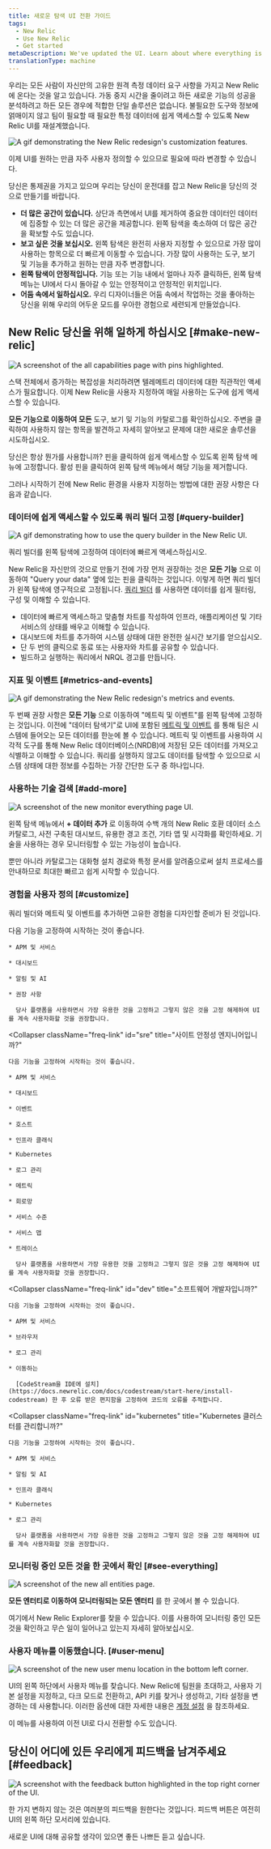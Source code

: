 ```yaml
---
title: 새로운 탐색 UI 전환 가이드
tags:
  - New Relic
  - Use New Relic
  - Get started
metaDescription: We've updated the UI. Learn about where everything is now.
translationType: machine
---
```











우리는 모든 사람이 자신만의 고유한 원격 측정 데이터 요구 사항을 가지고 New Relic에 온다는 것을 알고 있습니다. 가동 중지 시간을 줄이려고 하든 새로운 기능의 성공을 분석하려고 하든 모든 경우에 적합한 단일 솔루션은 없습니다. 불필요한 도구와 정보에 얽매이지 않고 팀이 필요할 때 필요한 특정 데이터에 쉽게 액세스할 수 있도록 New Relic UI를 재설계했습니다.

<img
  title="Customize New Relic"
  alt="A gif demonstrating the New Relic redesign's customization features."
  src={transtionGuideUiRedesignCustomize}
/>

이제 UI를 원하는 만큼 자주 사용자 정의할 수 있으므로 필요에 따라 변경할 수 있습니다.

당신은 통제권을 가지고 있으며 우리는 당신이 운전대를 잡고 New Relic을 당신의 것으로 만들기를 바랍니다.

* **더 많은 공간이 있습니다.** 상단과 측면에서 UI를 제거하여 중요한 데이터인 데이터에 집중할 수 있는 더 많은 공간을 제공합니다. 왼쪽 탐색을 축소하여 더 많은 공간을 확보할 수도 있습니다.
* **보고 싶은 것을 보십시오.** 왼쪽 탐색은 완전히 사용자 지정할 수 있으므로 가장 많이 사용하는 항목으로 더 빠르게 이동할 수 있습니다. 가장 많이 사용하는 도구, 보기 및 기능을 추가하고 원하는 만큼 자주 변경합니다.
* **왼쪽 탐색이 안정적입니다.** 기능 또는 기능 내에서 얼마나 자주 클릭하든, 왼쪽 탐색 메뉴는 UI에서 다시 돌아갈 수 있는 안정적이고 안정적인 위치입니다.
* **어둠 속에서 일하십시오.** 우리 디자이너들은 어둠 속에서 작업하는 것을 좋아하는 당신을 위해 우리의 어두운 모드를 우아한 경험으로 세련되게 만들었습니다.

## New Relic 당신을 위해 일하게 하십시오 [#make-new-relic]

<img
  title="The all capabilities page with pinned items"
  alt="A screenshot of the all capabilities page with pins highlighted."
  src={transitionGuideAllCapabilities}
/>

스택 전체에서 증가하는 복잡성을 처리하려면 텔레메트리 데이터에 대한 직관적인 액세스가 필요합니다. 이제 New Relic을 사용자 지정하여 매일 사용하는 도구에 쉽게 액세스할 수 있습니다.

**모든 기능으로 이동하여 모든** 도구, 보기 및 기능의 카탈로그를 확인하십시오. 주변을 클릭하여 사용하지 않는 항목을 발견하고 자세히 알아보고 문제에 대한 새로운 솔루션을 시도하십시오.

당신은 항상 뭔가를 사용합니까? 핀을 클릭하여 쉽게 액세스할 수 있도록 왼쪽 탐색 메뉴에 고정합니다. 활성 핀을 클릭하여 왼쪽 탐색 메뉴에서 해당 기능을 제거합니다.

그러나 시작하기 전에 New Relic 환경을 사용자 지정하는 방법에 대한 권장 사항은 다음과 같습니다.

### 데이터에 쉽게 액세스할 수 있도록 쿼리 빌더 고정 [#query-builder]

<img
  title="Query builder"
  alt="A gif demonstrating how to use the query builder in the New Relic UI. "
  src={transitionGuideQueryBuilderUiRedesign}
/>

<figcaption>
  쿼리 빌더를 왼쪽 탐색에 고정하여 데이터에 빠르게 액세스하십시오.
</figcaption>

New Relic을 자신만의 것으로 만들기 전에 가장 먼저 권장하는 것은 **모든 기능** 으로 이동하여 "Query your data" 옆에 있는 핀을 클릭하는 것입니다. 이렇게 하면 쿼리 빌더가 왼쪽 탐색에 영구적으로 고정됩니다. [쿼리 빌더](/docs/query-your-data/explore-query-data/query-builder/introduction-query-builder/) 를 사용하면 데이터를 쉽게 필터링, 구성 및 이해할 수 있습니다.

* 데이터에 빠르게 액세스하고 맞춤형 차트를 작성하여 인프라, 애플리케이션 및 기타 서비스의 상태를 배우고 이해할 수 있습니다.
* 대시보드에 차트를 추가하여 시스템 상태에 대한 완전한 실시간 보기를 얻으십시오.
* 단 두 번의 클릭으로 동료 또는 사용자와 차트를 공유할 수 있습니다.
* 빌드하고 실행하는 쿼리에서 NRQL 경고를 만듭니다.

### 지표 및 이벤트 [#metrics-and-events]

<img
  title="Metrics and events"
  alt="A gif demonstrating the New Relic redesign's metrics and events."
  src={transitionGuideMetricsandEvents}
/>

두 번째 권장 사항은 **모든 기능** 으로 이동하여 "메트릭 및 이벤트"를 왼쪽 탐색에 고정하는 것입니다. 이전에 "데이터 탐색기"로 UI에 포함된 [메트릭 및 이벤트](/docs/query-your-data/explore-query-data/browse-data/introduction-data-explorer) 를 통해 팀은 시스템에 들어오는 모든 데이터를 한눈에 볼 수 있습니다. 메트릭 및 이벤트를 사용하여 시각적 도구를 통해 New Relic 데이터베이스(NRDB)에 저장된 모든 데이터를 가져오고 식별하고 이해할 수 있습니다. 쿼리를 실행하지 않고도 데이터를 탐색할 수 있으므로 시스템 상태에 대한 정보를 수집하는 가장 간단한 도구 중 하나입니다.

### 사용하는 기술 검색 [#add-more]

<img
  title="The monitor everything UI"
  alt="A screenshot of the new monitor everything page UI."
  src={transitionGuideMonitorEverything}
/>

왼쪽 탐색 메뉴에서 **+ 데이터 추가** 로 이동하여 수백 개의 New Relic 호환 데이터 소스 카탈로그, 사전 구축된 대시보드, 유용한 경고 조건, 기타 앱 및 시각화를 확인하세요. 기술을 사용하는 경우 모니터링할 수 있는 가능성이 높습니다.

뿐만 아니라 카탈로그는 대화형 설치 경로와 특정 문서를 알려줌으로써 설치 프로세스를 안내하므로 최대한 빠르고 쉽게 시작할 수 있습니다.

### 경험을 사용자 정의 [#customize]

쿼리 빌더와 메트릭 및 이벤트를 추가하면 고유한 경험을 디자인할 준비가 된 것입니다.

<CollapserGroup>
  <Collapser
    className="freq-link"
    id="new"
    title="이제 막 시작하는 건가요?"
  >
    다음 기능을 고정하여 시작하는 것이 좋습니다.

    * APM 및 서비스

    * 대시보드

    * 알림 및 AI

    * 권장 사항

      당사 플랫폼을 사용하면서 가장 유용한 것을 고정하고 그렇지 않은 것을 고정 해제하여 UI를 계속 사용자화할 것을 권장합니다.
  </Collapser>

  <Collapser
    className="freq-link"
    id="sre"
    title="사이트 안정성 엔지니어입니까?"
  >
    다음 기능을 고정하여 시작하는 것이 좋습니다.

    * APM 및 서비스

    * 대시보드

    * 이벤트

    * 호스트

    * 인프라 클래식

    * Kubernetes

    * 로그 관리

    * 메트릭

    * 회로망

    * 서비스 수준

    * 서비스 맵

    * 트레이스

      당사 플랫폼을 사용하면서 가장 유용한 것을 고정하고 그렇지 않은 것을 고정 해제하여 UI를 계속 사용자화할 것을 권장합니다.
  </Collapser>

  <Collapser
    className="freq-link"
    id="dev"
    title="소프트웨어 개발자입니까?"
  >
    다음 기능을 고정하여 시작하는 것이 좋습니다.

    * APM 및 서비스

    * 브라우저

    * 로그 관리

    * 이동하는

      [CodeStream을 IDE에 설치](https://docs.newrelic.com/docs/codestream/start-here/install-codestream) 한 후 오류 받은 편지함을 고정하여 코드의 오류를 추적합니다.
  </Collapser>

  <Collapser
    className="freq-link"
    id="kubernetes"
    title="Kubernetes 클러스터를 관리합니까?"
  >
    다음 기능을 고정하여 시작하는 것이 좋습니다.

    * APM 및 서비스

    * 알림 및 AI

    * 인프라 클래식

    * Kubernetes

    * 로그 관리

      당사 플랫폼을 사용하면서 가장 유용한 것을 고정하고 그렇지 않은 것을 고정 해제하여 UI를 계속 사용자화할 것을 권장합니다.
  </Collapser>
</CollapserGroup>

### 모니터링 중인 모든 것을 한 곳에서 확인 [#see-everything]

<img
  title="The new all entities page"
  alt="A screenshot of the new all entities page."
  src={transtitionGuideAllEntities}
/>

**모든 엔터티로 이동하여 모니터링되는 모든 엔터티** 를 한 곳에서 볼 수 있습니다.

여기에서 New Relic Explorer를 찾을 수 있습니다. 이를 사용하여 모니터링 중인 모든 것을 확인하고 무슨 일이 일어나고 있는지 자세히 알아보십시오.

### 사용자 메뉴를 이동했습니다. [#user-menu]

<img
  title="The new user menu"
  alt="A screenshot of the new user menu location in the bottom left corner."
  src={transitionGuideUserMenu}
/>

UI의 왼쪽 하단에서 사용자 메뉴를 찾습니다. New Relic에 팀원을 초대하고, 사용자 기본 설정을 지정하고, 다크 모드로 전환하고, API 키를 찾거나 생성하고, 기타 설정을 변경하는 데 사용합니다. 이러한 옵션에 대한 자세한 내용은 [계정 설정](/docs/accounts/accounts-billing/general-account-settings/intro-account-settings) 을 참조하세요.

이 메뉴를 사용하여 이전 UI로 다시 전환할 수도 있습니다.

## 당신이 어디에 있든 우리에게 피드백을 남겨주세요 [#feedback]

<img
  title="The feedback button"
  alt="A screenshot with the feedback button highlighted in the top right corner of the UI."
  src={transitionGuideFeedbackButton}
/>

한 가지 변하지 않는 것은 여러분의 피드백을 원한다는 것입니다. 피드백 버튼은 여전히 UI의 왼쪽 하단 모서리에 있습니다.

새로운 UI에 대해 공유할 생각이 있으면 좋든 나쁘든 듣고 싶습니다.